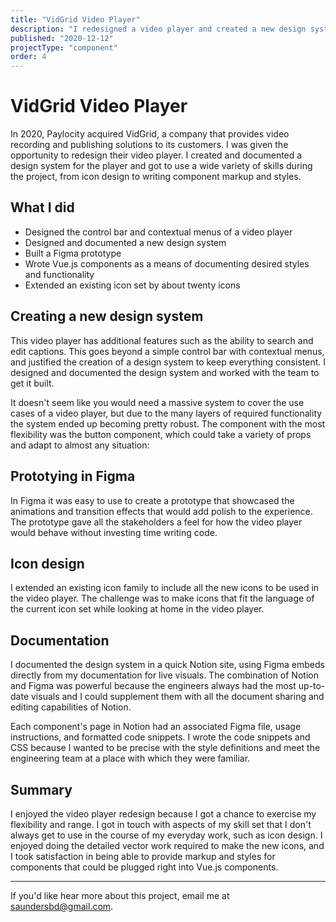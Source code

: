 ```yaml
---
title: "VidGrid Video Player"
description: "I redesigned a video player and created a new design system when Paylocity acquired a video solutions company."
published: "2020-12-12"
projectType: "component"
order: 4
---
```


# VidGrid Video Player

<p className="large">
  In 2020, Paylocity acquired VidGrid, a company that provides video recording
  and publishing solutions to its customers. I was given the opportunity to
  redesign their video player. I created and documented a design system for the
  player and got to use a wide variety of skills during the project, from icon
  design to writing component markup and styles.
</p>

<PostImage
  alt="This is the video player in its default state."
  src="/images/projects/vidgrid/vg-player-"
  width="1752"
  height="1072"
/>

## What I did

- Designed the control bar and contextual menus of a video player
- Designed and documented a new design system
- Built a Figma prototype
- Wrote Vue.js components as a means of documenting desired styles and functionality
- Extended an existing icon set by about twenty icons

## Creating a new design system

This video player has additional features such as the ability to search and edit captions. This goes beyond a simple control bar with contextual menus, and justified the creation of a design system to keep everything consistent. I designed and documented the design system and worked with the team to get it built.

It doesn't seem like you would need a massive system to cover the use cases of a video player, but due to the many layers of required functionality the system ended up becoming pretty robust. The component with the most flexibility was the button component, which could take a variety of props and adapt to almost any situation:

<PostImage
  alt="A grid of buttons from the design system"
  caption="A grid of buttons from the design system"
  src="/images/projects/vidgrid/vg-buttons-"
  width="1509"
  height="472"
/>

## Prototying in Figma

In Figma it was easy to use to create a prototype that showcased the animations and transition effects that would add polish to the experience. The prototype gave all the stakeholders a feel for how the video player would behave without investing time writing code.

## Icon design

I extended an existing icon family to include all the new icons to be used in the video player. The challenge was to make icons that fit the language of the current icon set while looking at home in the video player.

<PostImage
  alt="A grid of some of the icons developed for the design system."
  caption="A grid of some of the icons developed for the design system."
  src="/images/projects/vidgrid/vg-icon-grid-"
  width="880"
  height="736"
/>

## Documentation

I documented the design system in a quick Notion site, using Figma embeds directly from my documentation for live visuals. The combination of Notion and Figma was powerful because the engineers always had the most up-to-date visuals and I could supplement them with all the document sharing and editing capabilities of Notion.

Each component's page in Notion had an associated Figma file, usage instructions, and formatted code snippets. I wrote the code snippets and CSS because I wanted to be precise with the style definitions and meet the engineering team at a place with which they were familiar.

## Summary

I enjoyed the video player redesign because I got a chance to exercise my flexibility and range. I got in touch with aspects of my skill set that I don't always get to use in the course of my everyday work, such as icon design. I enjoyed doing the detailed vector work required to make the new icons, and I took satisfaction in being able to provide markup and styles for components that could be plugged right into Vue.js components.

---

If you'd like hear more about this project, email me at [saundersbd@gmail.com](mailto:saundersbd@gmail.com).

